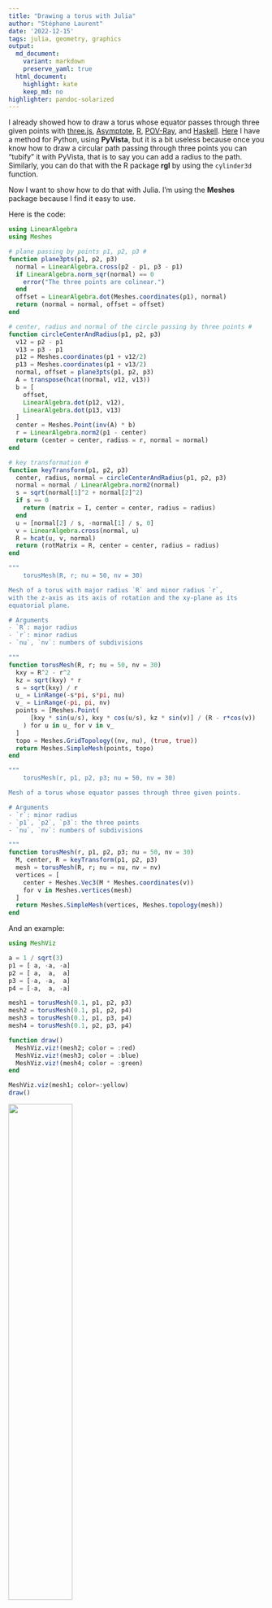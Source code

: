 ```yaml
---
title: "Drawing a torus with Julia"
author: "Stéphane Laurent"
date: '2022-12-15'
tags: julia, geometry, graphics
output:
  md_document:
    variant: markdown
    preserve_yaml: true
  html_document:
    highlight: kate
    keep_md: no
highlighter: pandoc-solarized
---
```


I already showed how to draw a torus whose equator passes through three 
given points with 
[three.js](https://laustep.github.io/stlahblog/posts/threejsTorus.html), 
[Asymptote](https://gist.github.com/stla/f461877b9426df53d2db2d18db93a2e6), 
[R](https://laustep.github.io/stlahblog/posts/rglTorus.html), 
[POV-Ray](https://laustep.github.io/stlahblog/posts/povrayTorus.html), 
and [Haskell](https://laustep.github.io/stlahblog/posts/HaskellTorus.html). 
[Here](https://github.com/stla/PyTorusThreePoints) I have a method for 
Python, using **PyVista**, but it is a bit useless because once you know how 
to draw a circular path passing through three points you can "tubify" it 
with PyVista, that is to say you can add a radius to the path. Similarly, 
you can do that with the R package **rgl** by using the `cylinder3d` function.

Now I want to show how to do that with Julia. I'm using the **Meshes** package 
because I find it easy to use.

Here is the code:

```julia
using LinearAlgebra
using Meshes

# plane passing by points p1, p2, p3 #
function plane3pts(p1, p2, p3)
  normal = LinearAlgebra.cross(p2 - p1, p3 - p1)
  if LinearAlgebra.norm_sqr(normal) == 0
    error("The three points are colinear.")
  end
  offset = LinearAlgebra.dot(Meshes.coordinates(p1), normal)
  return (normal = normal, offset = offset)
end

# center, radius and normal of the circle passing by three points #
function circleCenterAndRadius(p1, p2, p3)
  v12 = p2 - p1
  v13 = p3 - p1
  p12 = Meshes.coordinates(p1 + v12/2)
  p13 = Meshes.coordinates(p1 + v13/2)
  normal, offset = plane3pts(p1, p2, p3)
  A = transpose(hcat(normal, v12, v13))
  b = [
    offset, 
    LinearAlgebra.dot(p12, v12), 
    LinearAlgebra.dot(p13, v13)
  ]
  center = Meshes.Point(inv(A) * b)
  r = LinearAlgebra.norm2(p1 - center)
  return (center = center, radius = r, normal = normal)
end

# key transformation #
function keyTransform(p1, p2, p3)
  center, radius, normal = circleCenterAndRadius(p1, p2, p3)
  normal = normal / LinearAlgebra.norm2(normal)
  s = sqrt(normal[1]^2 + normal[2]^2) 
  if s == 0
    return (matrix = I, center = center, radius = radius)
  end
  u = [normal[2] / s, -normal[1] / s, 0]
  v = LinearAlgebra.cross(normal, u)
  R = hcat(u, v, normal)
  return (rotMatrix = R, center = center, radius = radius)
end

"""
    torusMesh(R, r; nu = 50, nv = 30)

Mesh of a torus with major radius `R` and minor radius `r`, 
with the z-axis as its axis of rotation and the xy-plane as its 
equatorial plane. 

# Arguments
- `R`: major radius
- `r`: minor radius
- `nu`, `nv`: numbers of subdivisions

"""
function torusMesh(R, r; nu = 50, nv = 30)
  kxy = R^2 - r^2
  kz = sqrt(kxy) * r
  s = sqrt(kxy) / r 
  u_ = LinRange(-s*pi, s*pi, nu)
  v_ = LinRange(-pi, pi, nv)
  points = [Meshes.Point(
      [kxy * sin(u/s), kxy * cos(u/s), kz * sin(v)] / (R - r*cos(v))
    ) for u in u_ for v in v_
  ]
  topo = Meshes.GridTopology((nv, nu), (true, true))
  return Meshes.SimpleMesh(points, topo)
end

"""
    torusMesh(r, p1, p2, p3; nu = 50, nv = 30)

Mesh of a torus whose equator passes through three given points.

# Arguments
- `r`: minor radius
- `p1`, `p2`, `p3`: the three points
- `nu`, `nv`: numbers of subdivisions

"""
function torusMesh(r, p1, p2, p3; nu = 50, nv = 30)
  M, center, R = keyTransform(p1, p2, p3)
  mesh = torusMesh(R, r; nu = nu, nv = nv)
  vertices = [
    center + Meshes.Vec3(M * Meshes.coordinates(v)) 
    for v in Meshes.vertices(mesh)
  ]
  return Meshes.SimpleMesh(vertices, Meshes.topology(mesh))
end
```

And an example:

```julia
using MeshViz

a = 1 / sqrt(3)
p1 = [ a, -a, -a]
p2 = [ a,  a,  a]
p3 = [-a, -a,  a]
p4 = [-a,  a, -a]

mesh1 = torusMesh(0.1, p1, p2, p3)
mesh2 = torusMesh(0.1, p1, p2, p4)
mesh3 = torusMesh(0.1, p1, p3, p4)
mesh4 = torusMesh(0.1, p2, p3, p4)

function draw()
  MeshViz.viz!(mesh2; color = :red)
  MeshViz.viz!(mesh3; color = :blue)
  MeshViz.viz!(mesh4; color = :green)
end

MeshViz.viz(mesh1; color=:yellow)
draw()
```

![](./figures/julia_tori.png){width="50%"}